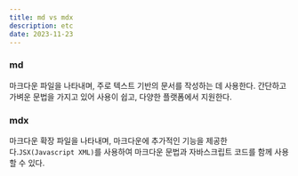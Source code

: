 ```yaml
---
title: md vs mdx
description: etc
date: 2023-11-23
---
```


### md

마크다운 파일을 나타내며, 주로 텍스트 기반의 문서를 작성하는 데 사용한다. 간단하고 가벼운 문법을 가지고 있어 사용이 쉽고, 다양한 플랫폼에서 지원한다.

### mdx

마크다운 확장 파일을 나타내며, 마크다운에 추가적인 기능을 제공한다.`JSX(Javascript XML)`를 사용하여 마크다운 문법과 자바스크립트 코드를 함께 사용할 수 있다.

